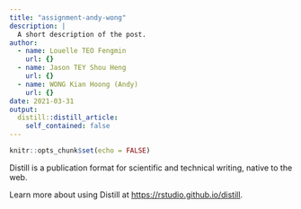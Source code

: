 ```yaml
---
title: "assignment-andy-wong"
description: |
  A short description of the post.
author:
  - name: Louelle TEO Fengmin
    url: {}
  - name: Jason TEY Shou Heng
    url: {}
  - name: WONG Kian Hoong (Andy)
    url: {}
date: 2021-03-31
output:
  distill::distill_article:
    self_contained: false
---
```



```r
knitr::opts_chunk$set(echo = FALSE)
```

Distill is a publication format for scientific and technical writing, native to the web.

Learn more about using Distill at <https://rstudio.github.io/distill>.


